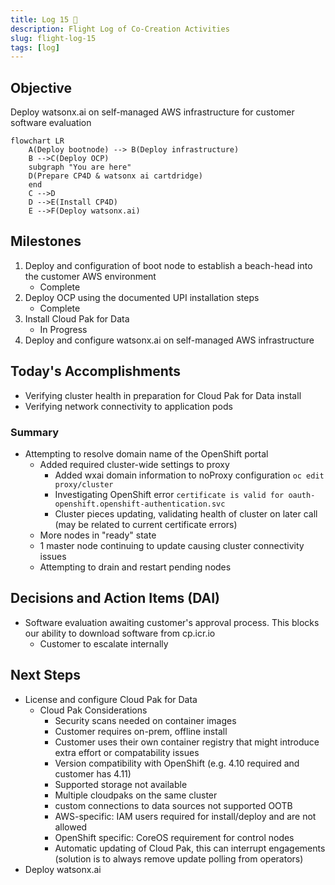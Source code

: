 ```yaml
---
title: Log 15 🛫
description: Flight Log of Co-Creation Activities
slug: flight-log-15
tags: [log]
---
```


## Objective
Deploy watsonx.ai on self-managed AWS infrastructure for customer software evaluation

```mermaid
flowchart LR
    A(Deploy bootnode) --> B(Deploy infrastructure)
    B -->C(Deploy OCP)
    subgraph "You are here"
    D(Prepare CP4D & watsonx ai cartdridge)
    end
    C -->D
    D -->E(Install CP4D)
    E -->F(Deploy watsonx.ai)
```

## Milestones
1. Deploy and configuration of boot node to establish a beach-head into the customer AWS environment
    - Complete
2. Deploy OCP using the documented UPI installation steps
    - Complete
3. Install Cloud Pak for Data
    - In Progress
4. Deploy and configure watsonx.ai on self-managed AWS infrastructure

## Today's Accomplishments
- Verifying cluster health in preparation for Cloud Pak for Data install
- Verifying network connectivity to application pods

### Summary
- Attempting to resolve domain name of the OpenShift portal
    - Added required cluster-wide settings to proxy
        - Added wxai domain information to noProxy configuration `oc edit proxy/cluster`
        - Investigating OpenShift error `certificate is valid for oauth-openshift.openshift-authentication.svc`
        - Cluster pieces updating, validating health of cluster on later call (may be related to current certificate errors)
    - More nodes in "ready" state
    - 1 master node continuing to update causing cluster connectivity issues
    - Attempting to drain and restart pending nodes

## Decisions and Action Items (DAI)
- Software evaluation awaiting customer's approval process. This blocks our ability to download software from cp.icr.io
    - Customer to escalate internally

## Next Steps
- License and configure Cloud Pak for Data
    - Cloud Pak Considerations
        - Security scans needed on container images 
        - Customer requires on-prem, offline install
        - Customer uses their own container registry that might introduce extra effort or compatability issues 
        - Version compatibility with OpenShift (e.g. 4.10 required and customer has 4.11) 
        - Supported storage not available 
        - Multiple cloudpaks on the same cluster 
        - custom connections to data sources not supported OOTB 
        - AWS-specific: IAM users required for install/deploy and are not allowed 
        - OpenShift specific: CoreOS requirement for control nodes 
        - Automatic updating of Cloud Pak, this can interrupt engagements (solution is to always remove update polling from operators)
- Deploy watsonx.ai